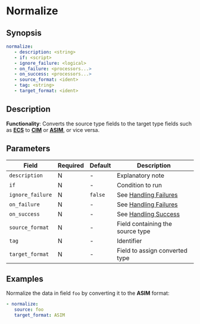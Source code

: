 # Normalize

## Synopsis
```yaml
normalize:
   - description: <string>
   - if: <script>
   - ignore_failure: <logical>
   - on_failure: <processors...>
   - on_success: <processors...>
   - source_format: <ident>
   - tag: <string>
   - target_format: <ident>
```

## Description

**Functionality**: Converts the source type fields to the target type fields such as [**ECS**](/docs/reference/ecs.mdx) to [**CIM**](/docs/reference/cim.mdx) or [**ASIM**](/docs/reference/asim.mdx), or vice versa.

## Parameters

|Field|Required|Default|Description|
|---|---|---|---|
|`description`|N|-|Explanatory note|
|`if`|N|-|Condition to run|
|`ignore_failure`|N|`false`|See [Handling Failures](../handling-failures.mdx)|
|`on_failure`|N|-|See [Handling Failures](../handling-failures.mdx)|
|`on_success`|N|-|See [Handling Success](../handling-success.mdx)|
|`source_format`|N|-|Field containing the source type|
|`tag`|N|-|Identifier|
|`target_format`|N|-|Field to assign converted type|

## Examples

Normalize the data in field `foo` by converting it to the **ASIM** format:

```yaml
- normalize:
   source: foo
   target_format: ASIM
```
